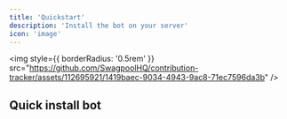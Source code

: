 ```yaml
---
title: 'Quickstart'
description: 'Install the bot on your server'
icon: 'image'
---
```


<img
  style={{ borderRadius: '0.5rem' }}
  src="https://github.com/SwagpoolHQ/contribution-tracker/assets/112695921/1419baec-9034-4943-9ac8-71ec7596da3b"
/>

## Quick install bot






